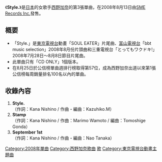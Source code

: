{{Infobox Single
| Name        = Style.
| Cover       =
| Artist      = [[西野加奈|西野加奈]]
| Album       = [[LOVE_one.|LOVE one.]]
| A-side      = Style.
| B-side      = Stamp<br/>September 1st
| Released    = 2008年8月13日
| Recorded    = 
| Genre       = [[J-POP|J-POP]]
| Length      = 
| Label       = [[SME_Records_Inc.|SME Records Inc.]]
| Producer    = 
| Reviews     = 
| Chart position = *週間最高順位第57名（[[Oricon|Oricon]]）
| Certification = 
| Last single  = [[glowly_days|glowly days]]<br />（2008年）
| This single  = '''Style. '''<br />（2008年）
| Next single  = [[MAKE_UP|MAKE UP]]<br />（2009年）
}}

《'''Style.'''》是[[日本|日本]]的女歌手[[西野加奈|西野加奈]]的第3張單曲，在2008年8月13日由[[SME_Records_Inc.|SME Records Inc.]]發售。

== 概要 ==
* 「Style.」是[[東京電視台|東京電視台]]動畫「SOUL EATER」片尾曲、[[富山電視台|富山電視台]]「bbt music selection」2008年8月份片頭曲和三重電視台「とってもワクドキ!」2008年7月28日～8月8日節目片尾曲。
* 此單曲只有「CD ONLY」1個版本。
* 在8月25日於公信榜單曲週排行榜取得第57位，成為西野加奈出道以來第1張公信榜每周銷量排名100名以內的單曲。

== 收錄內容 ==
# '''Style.'''<br/>（作詞：Kana Nishino / 作曲・編曲：Kazuhiko.M）
# '''Stamp'''<br/>（作詞：Kana Nishino / 作曲：Marimo Wamoto / 編曲：Tomoshige Gonda）
# '''September 1st'''<br/>（作詞：Kana Nishino / 作曲・編曲：Nao Tanaka）



{{西野加奈}}
{{Single-stub}}
{{DEFAULTSORT:Style.}}
[[Category:2008年單曲|Category:2008年單曲]]
[[Category:西野加奈歌曲|Category:西野加奈歌曲]]
[[Category:SOUL_EATER|歌]]
[[Category:東京電視台動畫主題曲|Category:東京電視台動畫主題曲]]